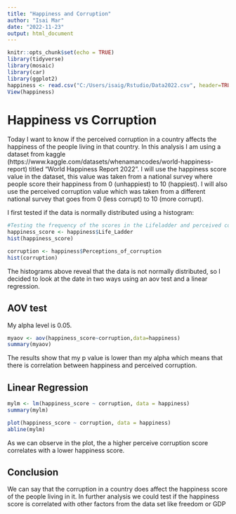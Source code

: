 ```yaml
---
title: "Happiness and Corruption"
author: "Isai Mar"
date: "2022-11-23"
output: html_document
---
```


```r
knitr::opts_chunk$set(echo = TRUE)
library(tidyverse)
library(mosaic)
library(car)
library(ggplot2)
happiness <- read.csv("C:/Users/isaig/Rstudio/Data2022.csv", header=TRUE)
View(happiness)
```

# Happiness vs Corruption

  Today I want to know if the perceived corruption in a country affects the happiness of the people living in that country.
In this analysis I am using a dataset from kaggle (https://www.kaggle.com/datasets/whenamancodes/world-happiness-report) titled "World Happiness Report 2022". I will use the happiness score value in the dataset, this value was taken from a national survey where people score their happiness from 0 (unhappiest) to 10 (happiest). I will also use the perceived corruption value which was taken from a different national survey that goes from 0 (less corrupt) to 10 (more corrupt).

  I first tested if the data is normally distributed using a histogram:

```r
#Testing the frequency of the scores in the Lifeladder and perceived corruption values.
happiness_score <- happiness$Life_Ladder
hist(happiness_score)

corruption <- happiness$Perceptions_of_corruption
hist(corruption)
```

  The histograms above reveal that the data is not normally distributed, so I decided to look at the date in two ways using an aov test and a linear regression.


## AOV test

My alpha level is 0.05.

```r
myaov <- aov(happiness_score~corruption,data=happiness)
summary(myaov)

```

  The results show that my p value is lower than my alpha which means that there is correlation between happiness and perceived corruption.


## Linear Regression


```r
mylm <- lm(happiness_score ~ corruption, data = happiness)
summary(mylm)

plot(happiness_score ~ corruption, data = happiness)
abline(mylm)
```

  As we can observe in the plot, the a higher perceive corruption score correlates with a lower happiness score. 

## Conclusion

We can say that the corruption in a country does affect the happiness score of the people living in it. In further analysis we could test if the happiness score is correlated with other factors from the data set like freedom or GDP


